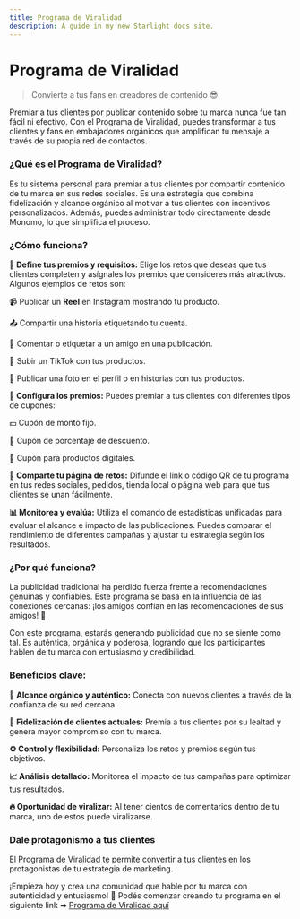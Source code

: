 ```yaml
---
title: Programa de Viralidad
description: A guide in my new Starlight docs site.
---
```

# **Programa de Viralidad**

> Convierte a tus fans en creadores de contenido 😎
> 

Premiar a tus clientes por publicar contenido sobre tu marca nunca fue tan fácil ni efectivo. Con el Programa de Viralidad, puedes transformar a tus clientes y fans en embajadores orgánicos que amplifican tu mensaje a través de su propia red de contactos.

### **¿Qué es el Programa de Viralidad?**

Es tu sistema personal para premiar a tus clientes por compartir contenido de tu marca en sus redes sociales. Es una estrategia que combina fidelización y alcance orgánico al motivar a tus clientes con incentivos personalizados. Además, puedes administrar todo directamente desde Monomo, lo que simplifica el proceso. 

### **¿Cómo funciona?**

**🎁 Define tus premios y requisitos:** Elige los retos que deseas que tus clientes completen y asígnales los premios que consideres más atractivos. Algunos ejemplos de retos son:

📹 Publicar un **Reel** en Instagram mostrando tu producto.

📤 Compartir una historia etiquetando tu cuenta.

💬 Comentar o etiquetar a un amigo en una publicación.

🎥 Subir un TikTok con tus productos.

📸 Publicar una foto en el perfil o en historias con tus productos.

**🎉 Configura los premios:** Puedes premiar a tus clientes con diferentes tipos de cupones:

💵 Cupón de monto fijo.

💸 Cupón de porcentaje de descuento.

🎫 Cupón para productos digitales.

**🔗 Comparte tu página de retos:** Difunde el link o código QR de tu programa en tus redes sociales, pedidos, tienda local o página web para que tus clientes se unan fácilmente.

**📊 Monitorea y evalúa:** Utiliza el comando de estadísticas unificadas para evaluar el alcance e impacto de las publicaciones. Puedes comparar el rendimiento de diferentes campañas y ajustar tu estrategia según los resultados.

### **¿Por qué funciona?**

La publicidad tradicional ha perdido fuerza frente a recomendaciones genuinas y confiables. Este programa se basa en la influencia de las conexiones cercanas: ¡los amigos confían en las recomendaciones de sus amigos! 🤝 

Con este programa, estarás generando publicidad que no se siente como tal. Es auténtica, orgánica y poderosa, logrando que los participantes hablen de tu marca con entusiasmo y credibilidad. 

### **Beneficios clave:**

**🌱 Alcance orgánico y auténtico:** Conecta con nuevos clientes a través de la confianza de su red cercana.

**💎 Fidelización de clientes actuales:** Premia a tus clientes por su lealtad y genera mayor compromiso con tu marca.

**⚙️ Control y flexibilidad:** Personaliza los retos y premios según tus objetivos.

**📈 Análisis detallado:** Monitorea el impacto de tus campañas para optimizar tus resultados.

**🔥 Oportunidad de viralizar:** Al tener cientos de comentarios dentro de tu marca, uno de estos puede viralizarse.

### **Dale protagonismo a tus clientes**

El Programa de Viralidad te permite convertir a tus clientes en los protagonistas de tu estrategia de marketing. 

¡Empieza hoy y crea una comunidad que hable por tu marca con autenticidad y entusiasmo! 🎯 Podés comenzar creando tu programa en el siguiente link ➡ [Programa de Viralidad aquí](https://app.monomo.com.co/programaviralidad)
